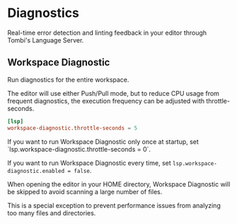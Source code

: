 
# Diagnostics

Real-time error detection and linting feedback in your editor through Tombi's Language Server.

## Workspace Diagnostic
Run diagnostics for the entire workspace.

The editor will use either Push/Pull mode, but to reduce CPU usage from frequent diagnostics,
the execution frequency can be adjusted with throttle-seconds.

```toml
[lsp]
workspace-diagnostic.throttle-seconds = 5
```

<Note>
If you want to run Workspace Diagnostic only once at startup, set `lsp.workspace-diagnostic.throttle-seconds = 0`.

If you want to run Workspace Diagnostic every time, set `lsp.workspace-diagnostic.enabled = false`.
</Note>

<Warning>
When opening the editor in your HOME directory, Workspace Diagnostic will be skipped to avoid scanning a large number of files. 

This is a special exception to prevent performance issues from analyzing too many files and directories.
</Warning>
